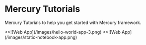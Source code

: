

# Mercury Tutorials

Mercury Tutorials to help you get started with Mercury framework.

<Cards num={2}>
  <Card
    image
    arrow
    title="Create Web App"
    href="/tutorials/web-app-python-jupyter-notebook/">
    <>![Web App](/images/hello-world-app-3.png)</>
  </Card>
  <Card
    image
    arrow
    title="Create Website"
    href="/tutorials/website-python-jupyter-notebook/">
    <>![Web App](/images/static-notebook-app.png)</>
  </Card>
  
</Cards>
